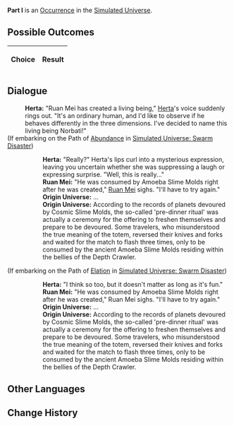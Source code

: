 {{Simulated Universe Event Infobox
|title         = Part I
|image         = 1.png
|type          =
|domains_su    = 
|domains_ext   = 
|domains_swarm = 
|domains_gng   = 
|requirements  =
|prev          = 
|next          = 
|indexRewards  =
|characters    = Herta;Ruan Mei
}}
'''Part I''' is an [[Simulated Universe/Occurrence|Occurrence]] in the [[Simulated Universe]].

==Possible Outcomes==
{| class="article-table"
!Choice
!Result

|}

<!--
==Gameplay Notes==

-->
==Dialogue==
{{Dialogue Start}}
:'''Herta:''' "Ruan Mei has created a living being," [[Herta]]'s voice suddenly rings out. "It's an ordinary human, and I'd like to observe if he behaves differently in the three dimensions. I've decided to name this living being Norbati!"
;(If embarking on the Path of [[Simulated Universe/Paths#Abundance|Abundance]] in [[Simulated Universe: Swarm Disaster]])
:{{SU Special Dialogue|Abundance|The name's not bad.|You can appreciate this style.}}
::'''Herta:''' "Really?" Herta's lips curl into a mysterious expression, leaving you uncertain whether she was suppressing a laugh or expressing surprise. "Well, this is really..."
::'''Ruan Mei:''' "He was consumed by Amoeba Slime Molds right after he was created," [[Ruan Mei]] sighs. "I'll have to try again."
::'''Origin Universe:''' ...
::'''Origin Universe:''' According to the records of planets devoured by Cosmic Slime Molds, the so-called 'pre-dinner ritual' was actually a ceremony for the offering to freshen themselves and prepare to be devoured. Some travelers, who misunderstood the true meaning of the totem, reversed their knives and forks and waited for the match to flash three times, only to be consumed by the ancient Amoeba Slime Molds residing within the bellies of the Depth Crawler.
;(If embarking on the Path of [[Simulated Universe/Paths#Elation|Elation]] in [[Simulated Universe: Swarm Disaster]])
:{{SU Special Dialogue|Elation|I think it needs another name...|You don't like it.}}
::'''Herta:''' "I think so too, but it doesn't matter as long as it's fun."
::'''Ruan Mei:''' "He was consumed by Amoeba Slime Molds right after he was created," Ruan Mei sighs. "I'll have to try again."
::'''Origin Universe:''' ...
::'''Origin Universe:''' According to the records of planets devoured by Cosmic Slime Molds, the so-called 'pre-dinner ritual' was actually a ceremony for the offering to freshen themselves and prepare to be devoured. Some travelers, who misunderstood the true meaning of the totem, reversed their knives and forks and waited for the match to flash three times, only to be consumed by the ancient Amoeba Slime Molds residing within the bellies of the Depth Crawler.
{{Dialogue End}}

==Other Languages==
{{Other Languages
|en   = Part I
|zhs  = 其一
|zht  = 其一
|ja   = その1
|ko   = I
|es   = Parte I
|fr   = Partie I
|ru   = I
|th   = ตอน 1
|vi   = Phần 1
|de   = Teil 1
|id   = Bagian I
|pt   = Parte I
}}

==Change History==
{{Change History|1.0}}
